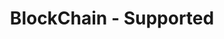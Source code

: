 ---
title: 'BlockChain - Supported'
openapi: '/en/api-reference/openapi-en.json GET /v1/blockchain'
---